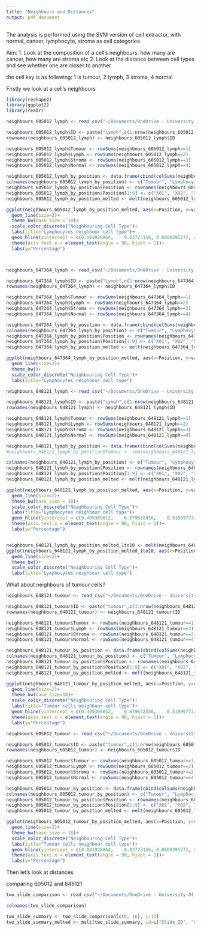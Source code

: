 ```yaml
---
title: "Neighbours and Distances"
output: pdf_document
---
```


The analysis is performed using the SVM version of cell extractor, with normal, cancer, lymphocyte, stroma as cell categories.  

Aim:
1. Look at the composition of a cell's neighbours.  how many are cancer, how many are stroma etc
2. Look at the distance between cell types and see whether one are closer to another


the cell key is as following:
1 is tumour, 2 lymph, 3 stroma, 4 normal


Firstly we look at a cell's neighbours

```r
library(reshape2)
library(ggplot2)
library(readr)

```



```r
neighbours_605012_lymph <- read_csv("~/Documents/OneDrive - University Of Cambridge/Documents/PhD/Neoadjuvant/Thomas/Cell_clustering/detail/clustering_detail_605012_lymphocyte_cellids_nearest50.csv", col_names = FALSE)

neighbours_605012_lymph$ID <- paste("Lymph",c(1:nrow(neighbours_605012_lymph)))
rownames(neighbours_605012_lymph) <- neighbours_605012_lymph$ID

neighbours_605012_lymph$Tumour <- rowSums(neighbours_605012_lymph==1)
neighbours_605012_lymph$Lymph <- rowSums(neighbours_605012_lymph==2)
neighbours_605012_lymph$Stroma <- rowSums(neighbours_605012_lymph==3)
neighbours_605012_lymph$Normal <- rowSums(neighbours_605012_lymph==4)

neighbours_605012_lymph_by_position <- data.frame(cbind(colSums(neighbours_605012_lymph==1)+colSums(neighbours_605012_lymph==4), colSums(neighbours_605012_lymph==2), colSums(neighbours_605012_lymph==3)))
colnames(neighbours_605012_lymph_by_position) <- c("Tumour", "Lymphocytes", "Stroma")
neighbours_605012_lymph_by_position$Position <- rownames(neighbours_605012_lymph_by_position)
neighbours_605012_lymph_by_position$Position[1:9] <- c("X01", "X02", "X03", "X04", "X05", "X06", "X07", "X08", "X09")
neighbours_605012_lymph_by_position_melted <- melt(neighbours_605012_lymph_by_position[1:50,])

ggplot(neighbours_605012_lymph_by_position_melted, aes(x=Position, y=value/nrow(neighbours_605012_lymph), group=variable, colour=variable))+
  geom_line(size=2)+
  theme_bw(base_size = 18)+ 
  scale_color_discrete("Neighbouring Cell Type")+
  labs(title="Lymphocytes neighbour cell type")+
  geom_hline(yintercept = c(0.081928864,	0.03723156,	0.880839577), colour=c("#F8766D", "#00BA38", "#619CFF" ), linetype="dashed")+ 
  theme(axis.text.x = element_text(angle = 90, hjust = 1))+
  labs(y="Percentage")




```



```r
neighbours_647364_lymph <- read_csv("~/Documents/OneDrive - University Of Cambridge/Documents/PhD/Neoadjuvant/Thomas/Cell_clustering/detail/clustering_detail_647364_lymphocyte_cellids_nearest50.csv", col_names = FALSE)

neighbours_647364_lymph$ID <- paste("Lymph",c(1:nrow(neighbours_647364_lymph)))
rownames(neighbours_647364_lymph) <- neighbours_647364_lymph$ID

neighbours_647364_lymph$Tumour <- rowSums(neighbours_647364_lymph==1)
neighbours_647364_lymph$Lymph <- rowSums(neighbours_647364_lymph==2)
neighbours_647364_lymph$Stroma <- rowSums(neighbours_647364_lymph==3)
neighbours_647364_lymph$Normal <- rowSums(neighbours_647364_lymph==4)

neighbours_647364_lymph_by_position <- data.frame(cbind(colSums(neighbours_647364_lymph==1), colSums(neighbours_647364_lymph==2), colSums(neighbours_647364_lymph==3), colSums(neighbours_647364_lymph==4)))
colnames(neighbours_647364_lymph_by_position) <- c("Tumour", "Lymphocytes", "Stroma", "Normal")
neighbours_647364_lymph_by_position$Position <- rownames(neighbours_647364_lymph_by_position)
neighbours_647364_lymph_by_position$Position[1:9] <- c("X01", "X02", "X03", "X04", "X05", "X06", "X07", "X08", "X09")
neighbours_647364_lymph_by_position_melted <- melt(neighbours_647364_lymph_by_position[1:50,])

ggplot(neighbours_647364_lymph_by_position_melted, aes(x=Position, y=value, group=variable, colour=variable))+
  geom_line(size=2)+
  theme_bw()+ 
  scale_color_discrete("Neighbouring Cell Type")+
  labs(title="Lymphocytes neighbour cell type")


```




```r
neighbours_648121_lymph <- read_csv("~/Documents/OneDrive - University Of Cambridge/Documents/PhD/Neoadjuvant/Thomas/Cell_clustering/detail/clustering_detail_648121_lymphocyte_cellids_nearest50.csv", col_names = FALSE)

neighbours_648121_lymph$ID <- paste("Lymph",c(1:nrow(neighbours_648121_lymph)))
rownames(neighbours_648121_lymph) <- neighbours_648121_lymph$ID

neighbours_648121_lymph$Tumour <- rowSums(neighbours_648121_lymph==1)
neighbours_648121_lymph$Lymph <- rowSums(neighbours_648121_lymph==2)
neighbours_648121_lymph$Stroma <- rowSums(neighbours_648121_lymph==3)
neighbours_648121_lymph$Normal <- rowSums(neighbours_648121_lymph==4)

neighbours_648121_lymph_by_position <- data.frame(cbind(colSums(neighbours_648121_lymph==1)+colSums(neighbours_648121_lymph==4), colSums(neighbours_648121_lymph==2), colSums(neighbours_648121_lymph==3)))
#neighbours_648121_lymph_by_position$Tumour <- sum(neighbours_648121_lymph_by_position$Tumour, neighbours_648121_lymph_by_position$Normal)

colnames(neighbours_648121_lymph_by_position) <- c("Tumour", "Lymphocytes", "Stroma")
neighbours_648121_lymph_by_position$Position <- rownames(neighbours_648121_lymph_by_position)
neighbours_648121_lymph_by_position$Position[1:9] <- c("X01", "X02", "X03", "X04", "X05", "X06", "X07", "X08", "X09")
neighbours_648121_lymph_by_position_melted <- melt(neighbours_648121_lymph_by_position[1:50,])

ggplot(neighbours_648121_lymph_by_position_melted, aes(x=Position, y=value/nrow(neighbours_648121_lymph), group=variable, colour=variable))+
  geom_line(size=2)+
  theme_bw(base_size = 18)+ 
  scale_color_discrete("Neighbouring Cell Type")+
  labs(title="Lymphocytes neighbour cell type")+
  geom_hline(yintercept = c(0.409369812,	0.079632456,	0.510997732), colour=c("#F8766D", "#00BA38", "#619CFF" ), linetype="dashed")+ 
  theme(axis.text.x = element_text(angle = 90, hjust = 1))+
  labs(y="Percentage")


neighbours_648121_lymph_by_position_melted_1to10 <- melt(neighbours_648121_lymph_by_position[1:10,])
ggplot(neighbours_648121_lymph_by_position_melted_1to10, aes(x=Position, y=value, group=variable, colour=variable))+
  geom_line(size=2)+
  theme_bw()+ 
  scale_color_discrete("Neighbouring Cell Type")+
  labs(title="Lymphocytes neighbour cell type")


```



What about neighbours of tumour cells?

```r
neighbours_648121_tumour <- read_csv("~/Documents/OneDrive - University Of Cambridge/Documents/PhD/Neoadjuvant/Thomas/Cell_clustering/detail/clustering_detail_648121_tumour_cellids_nearest50.csv", col_names = FALSE)

neighbours_648121_tumour$ID <- paste("tumour",c(1:nrow(neighbours_648121_tumour)))
rownames(neighbours_648121_tumour) <- neighbours_648121_tumour$ID

neighbours_648121_tumour$Tumour <- rowSums(neighbours_648121_tumour==1)
neighbours_648121_tumour$Lymph <- rowSums(neighbours_648121_tumour==2)
neighbours_648121_tumour$Stroma <- rowSums(neighbours_648121_tumour==3)
neighbours_648121_tumour$Normal <- rowSums(neighbours_648121_tumour==4)

neighbours_648121_tumour_by_position <- data.frame(cbind(colSums(neighbours_648121_tumour==1)+colSums(neighbours_648121_tumour==4), colSums(neighbours_648121_tumour==2), colSums(neighbours_648121_tumour==3)))
colnames(neighbours_648121_tumour_by_position) <- c("Tumour", "Lymphocytes", "Stroma")
neighbours_648121_tumour_by_position$Position <- rownames(neighbours_648121_tumour_by_position)
neighbours_648121_tumour_by_position$Position[1:9] <- c("X01", "X02", "X03", "X04", "X05", "X06", "X07", "X08", "X09")
neighbours_648121_tumour_by_position_melted <- melt(neighbours_648121_tumour_by_position[1:50,])

ggplot(neighbours_648121_tumour_by_position_melted, aes(x=Position, y=value/nrow(neighbours_648121_tumour), group=variable, colour=variable))+
  geom_line(size=2)+
  theme_bw(base_size=18)+ 
  scale_color_discrete("Neighbouring Cell Type")+
  labs(title="Tumour cells neighbour cell type")+
  geom_hline(yintercept = c(0.409369812,	0.079632456,	0.510997732), colour=c("#F8766D", "#00BA38", "#619CFF" ), linetype="dashed")+ 
  theme(axis.text.x = element_text(angle = 90, hjust = 1))+
  labs(y="Percentage")


```
```r
neighbours_605012_tumour <- read_csv("~/Documents/OneDrive - University Of Cambridge/Documents/PhD/Neoadjuvant/Thomas/Cell_clustering/detail/clustering_detail_605012_tumour_cellids_nearest50.csv", col_names = FALSE)

neighbours_605012_tumour$ID <- paste("tumour",c(1:nrow(neighbours_605012_tumour)))
rownames(neighbours_605012_tumour) <- neighbours_605012_tumour$ID

neighbours_605012_tumour$Tumour <- rowSums(neighbours_605012_tumour==1)
neighbours_605012_tumour$Lymph <- rowSums(neighbours_605012_tumour==2)
neighbours_605012_tumour$Stroma <- rowSums(neighbours_605012_tumour==3)
neighbours_605012_tumour$Normal <- rowSums(neighbours_605012_tumour==4)

neighbours_605012_tumour_by_position <- data.frame(cbind(colSums(neighbours_605012_tumour==1)+colSums(neighbours_605012_tumour==4), colSums(neighbours_605012_tumour==2), colSums(neighbours_605012_tumour==3)))
colnames(neighbours_605012_tumour_by_position) <- c("Tumour", "Lymphocytes", "Stroma")
neighbours_605012_tumour_by_position$Position <- rownames(neighbours_605012_tumour_by_position)
neighbours_605012_tumour_by_position$Position[1:9] <- c("X01", "X02", "X03", "X04", "X05", "X06", "X07", "X08", "X09")
neighbours_605012_tumour_by_position_melted <- melt(neighbours_605012_tumour_by_position[1:50,])

ggplot(neighbours_605012_tumour_by_position_melted, aes(x=Position, y=value/nrow(neighbours_605012_tumour), group=variable, colour=variable))+
  geom_line(size=2)+
  theme_bw(base_size = 18)+ 
  scale_color_discrete("Neighbouring Cell Type")+
  labs(title="Tumour cells neighbour cell type")+
  geom_hline(yintercept = c(0.081928864,	0.03723156,	0.880839577), colour=c("#F8766D", "#00BA38", "#619CFF" ), linetype="dashed")+ 
  theme(axis.text.x = element_text(angle = 90, hjust = 1))+
  labs(y="Percentage")


```







Then let's look at distances

comparing 605012 and 648121

```r
two_slide_comparison <- read_csv("~/Documents/OneDrive - University Of Cambridge/Documents/PhD/Neoadjuvant/Thomas/two_slide_comparison.csv")

colnames(two_slide_comparison)

two_slide_summary <- two_slide_comparison[c(8, 16), 1:13]
two_slide_summary_melted <- melt(two_slide_summary, id=c("Slide_ID", "Cluster_Size"))



```

